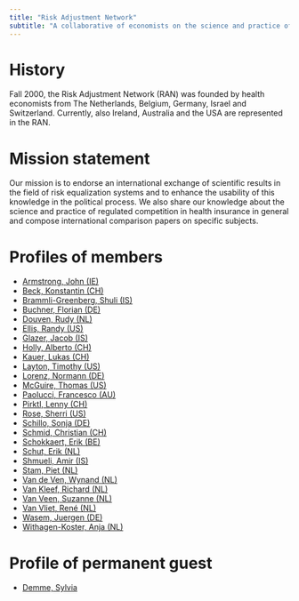 ```yaml
---
title: "Risk Adjustment Network"
subtitle: "A collaborative of economists on the science and practice of regulated competition in health insurance" 
---
```

  
# History
  
  Fall 2000, the Risk Adjustment Network (RAN) was founded by health economists from The Netherlands, Belgium, Germany, Israel and Switzerland. Currently, also Ireland, Australia and the USA are represented in the RAN.

# Mission statement

Our mission is to endorse an international exchange of scientific results in the field of risk equalization systems and to enhance the usability of this knowledge in the political process. We also share our knowledge about the science and practice of regulated competition in health insurance in general and compose international comparison papers on specific subjects.

# Profiles of members

- [Armstrong, John (IE)](https://ie.linkedin.com/in/john-armstrong-ba22a31)
- [Beck, Konstantin (CH)](https://www.unilu.ch/fakultaeten/wf/professuren/titularprof-dr-konstantin-beck/)
- [Brammli-Greenberg, Shuli (IS)](https://sites.google.com/view/shuli-brammli-greenberg)
- [Buchner, Florian (DE)](http://mitarbeiter.fh-kaernten.at/florianbuchner/)
- [Douven, Rudy (NL)](http://www.cpb.nl/en/staff/rudy-douven)
- [Ellis, Randy (US)](http://blogs.bu.edu/ellisrp/)
- [Glazer, Jacob (IS)](https://en-coller.tau.ac.il/profile/glazer)
- [Holly, Alberto (CH)](https://www.linkedin.com/in/alberto-holly-71555410)
- [Kauer, Lukas (CH)](https://www.unilu.ch/fakultaeten/gmf/professuren/lehr-und-forschungsbeauftragte/lukas-kauer-phd/)
- [Layton, Timothy (US)](https://hcp.hms.harvard.edu/people/timothy-j-layton)
- [Lorenz, Normann (DE)](https://www.uni-trier.de/universitaet/fachbereiche-faecher/fachbereich-iv/faecher/volkswirtschaftslehre/professuren/sozialpolitik/personen/prof-dr-normann-lorenz/forschung)
- [McGuire, Thomas (US)](http://www.hcp.med.harvard.edu/faculty/core/thomas-mcguire-phd)
- [Paolucci, Francesco (AU)](https://www.newcastle.edu.au/profile/francesco-paolucci)
- [Pirktl, Lenny (CH)](https://www.linkedin.com/in/lenny-pirktl-18835827)
- [Rose, Sherri (US)](https://profiles.stanford.edu/sherrirose)
- [Schillo, Sonja (DE)](https://www.linkedin.com/in/sonja-schillo-8b18a810/)
- [Schmid, Christian (CH)](https://www.css.ch/en/institute/about-us/team/christian-schmid.html)
- [Schokkaert, Erik (BE)](http://www.kuleuven.be/wieiswie/nl/person/00009398)
- [Schut, Erik (NL)](https://www.eur.nl/eshpm/people/erik-schut)
- [Shmueli, Amir (IS)](https://www.israelhpr.org.il/en/organization/prof-amir-shmueli/)
- [Stam, Piet (NL)](https://research.vu.nl/en/persons/piet-stam)
- [Van de Ven, Wynand (NL)](https://www.eur.nl/eshpm/people/wynand-van-de-ven)
- [Van Kleef, Richard (NL)](https://www.eur.nl/eshpm/people/richard-van-kleef)
- [Van Veen, Suzanne (NL)](https://www.linkedin.com/in/suzanne-van-veen-wubben-93961119)
- [Van Vliet, René (NL)](https://www.eur.nl/eshpm/people/rene-van-vliet/)
- [Wasem, Juergen (DE)](https://www.mm.wiwi.uni-due.de/team/lehrstuhlinhaber/juergen-wasem/)
- [Withagen-Koster, Anja (NL)](https://www.eur.nl/eshpm/people/anja-withagen-koster)

# Profile of permanent guest

- [Demme, Sylvia](https://www.linkedin.com/in/dr-sylvia-demme-1b5457113/)
